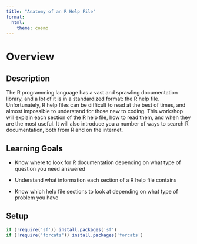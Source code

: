 ```yaml
---
title: "Anatomy of an R Help File"
format:
  html:
    theme: cosmo
---
```


# Overview {.unnumbered}

## Description

The R programming language has a vast and sprawling documentation library, and
a lot of it is in a standardized format: the R help file. Unfortunately, R help 
files can be difficult to read at the best of times, and almost impossible to
understand for those new to coding. This workshop will explain each section 
of the R help file, how to read them, and when they are the most useful. It 
will also introduce you a number of ways to search R documentation, both from R
and on the internet.

## Learning Goals

  * Know where to look for R documentation depending on what type of question 
  you need answered
  
  * Understand what information each section of a R help file contains 
  
  * Know which help file sections to look at depending on what type of problem
  you have
  
## Setup

```r

if (!require('sf')) install.packages('sf')
if (!require('forcats')) install.packages('forcats')


```

